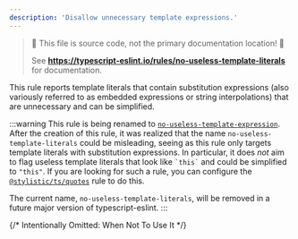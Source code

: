 ```yaml
---
description: 'Disallow unnecessary template expressions.'
---
```



> 🛑 This file is source code, not the primary documentation location! 🛑
>
> See **https://typescript-eslint.io/rules/no-useless-template-literals** for documentation.

This rule reports template literals that contain substitution expressions (also variously referred to as embedded expressions or string interpolations) that are unnecessary and can be simplified.

:::warning
This rule is being renamed to [`no-useless-template-expression`](./no-useless-template-expression.mdx).
After the creation of this rule, it was realized that the name `no-useless-template-literals` could be misleading, seeing as this rule only targets template literals with substitution expressions.
In particular, it does _not_ aim to flag useless template literals that look like `` `this` `` and could be simplified to `"this"`.
If you are looking for such a rule, you can configure the [`@stylistic/ts/quotes`](https://eslint.style/rules/ts/quotes) rule to do this.

The current name, `no-useless-template-literals`, will be removed in a future major version of typescript-eslint.
:::

{/* Intentionally Omitted: When Not To Use It */}
